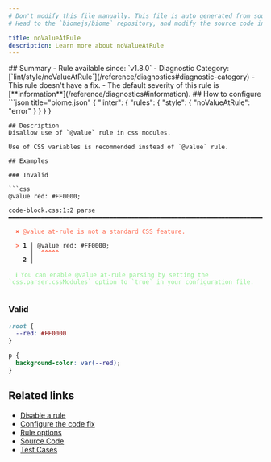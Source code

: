 ```yaml
---
# Don't modify this file manually. This file is auto generated from source, and you will lose your changes next time the website is built.
# Head to the `biomejs/biome` repository, and modify the source code in there.

title: noValueAtRule
description: Learn more about noValueAtRule
---
```


<Tabs>
<TabItem label="CSS" icon="seti:css">
## Summary
- Rule available since: `v1.8.0`
- Diagnostic Category: [`lint/style/noValueAtRule`](/reference/diagnostics#diagnostic-category)
- This rule doesn't have a fix.
- The default severity of this rule is [**information**](/reference/diagnostics#information).
## How to configure
```json title="biome.json"
{
	"linter": {
		"rules": {
			"style": {
				"noValueAtRule": "error"
			}
		}
	}
}

```
## Description
Disallow use of `@value` rule in css modules.

Use of CSS variables is recommended instead of `@value` rule.

## Examples

### Invalid

```css
@value red: #FF0000;
```

<pre class="language-text"><code class="language-text">code-block.css:1:2 parse ━━━━━━━━━━━━━━━━━━━━━━━━━━━━━━━━━━━━━━━━━━━━━━━━━━━━━━━━━━━━━━━━━━━━━━━━━━━<br /><br />  <strong><span style="color: Tomato;">✖</span></strong> <span style="color: Tomato;">@value at-rule is not a standard CSS feature.</span><br />  <br />  <strong><span style="color: Tomato;">&gt;</span></strong> <strong>1 │ </strong>@value red: #FF0000;<br />   <strong>   │ </strong> <strong><span style="color: Tomato;">^</span></strong><strong><span style="color: Tomato;">^</span></strong><strong><span style="color: Tomato;">^</span></strong><strong><span style="color: Tomato;">^</span></strong><strong><span style="color: Tomato;">^</span></strong><br />    <strong>2 │ </strong><br />  <br />  <strong><span style="color: lightgreen;">ℹ</span></strong> <span style="color: lightgreen;">You can enable @value at-rule parsing by setting the `css.parser.cssModules` option to `true` in your configuration file.</span><br />  <br /></code></pre>

### Valid

```css
:root {
  --red: #FF0000
}

p {
  background-color: var(--red);
}
```

## Related links

- [Disable a rule](/linter/#disable-a-rule)
- [Configure the code fix](/linter#configure-the-code-fix)
- [Rule options](/linter/#rule-options)
- [Source Code](https://github.com/biomejs/biome/blob/main/crates/biome_css_analyze/src/lint/style/no_value_at_rule.rs)
- [Test Cases](https://github.com/biomejs/biome/blob/main/crates/biome_css_analyze/tests/specs/style/noValueAtRule)

</TabItem>
</Tabs>

